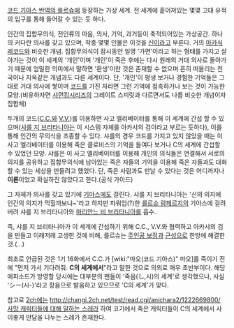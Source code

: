 [[코드 기아스 반역의 를르슈]]에 등장하는 가상 세계. 전 세계에 흩어져있는 몇몇 고대 유적의 입구를 통해 들어갈 수 있는 듯 하다.

인간의 집합무의식, 전인류의 마음, 의사, 기억, 과거등이 축적되어있는 가상공간. 하나의 커다란 의사를 갖고 있으며, 작중 몇몇 인물은 이것을 [[신]]이라고 부른다. 거의 [[아카식 레코드]]와 비슷한 개념. 집합무의식이 잠시동안 일명 '가면'이라고 하는 형태를 가지고 살아가는 것이 이 세계의 '개인'이며 '개인'이 죽은 후에는 다시 원래의 거대 의사로 돌아가기 때문에 엄밀한 의미에서 말하면 '환생'이란 것은 존재할 수 없으며 흔히 떠올리는 천국이나 지옥같은 개념과도 다른 세계이다. 단, '개인'이 평생 보거나 경험한 기억들은 그대로 거대 의사에 쌓이며 [[코드]]를 가진 자라면 그런 기억에 접촉하거나 보는 것이 가능한 모양.(비유하자면 [[샤먼킹]]시리즈의 그레이트 스피릿과 다르면서도 나름 비슷한 개념이자 집합체)

두개의 코드([[C.C.]]와 [[V.V.]])를 이용하면 사고 엘리베이터를 통해 이 세계에 간섭 할 수 있으며([[샤를 지 브리타니아]]는 이 시스템 자체를 아카샤의 검이라고 부르는 듯하다), 이를 통해 인간의 무의식을 조종할 수 있다. 샤를의 경우 코드를 가지고 있지 않았을 때는 이 사고 엘리베이터를 이용해 죽은 클로비스의 기억을 들여다 보거나 C의 세계에 간섭할 수 있었던 모양. 샤를은 이 사고 엘리베이터를 이용해 개인의 의식들은 연결해서 서로의 의지를 공유하고 집합무의식에 남아있는 죽은 자들의 기억을 이용해 죽은 자들과도 대화할 수 있는 세상을 만들려고 했었다. 단, 죽은 사람과도 만날 수 있다는 것은 어디까지나 '''이론'''이었고 확실하진 않았다고 한다.(공식 가이드)

그 자체가 의사를 갖고 있기에 [[기아스]]에도 걸린다. 샤를 지 브리타니아는 '신의 의지에 인간의 의지가 먹힐까보냐~'라고 하지만 파워업(?)한 [[를르슈 람페르지]]의 기아스에 걸려버려 샤를 지 브리타니아와 [[마리안느 비 브리타니아]]를 흡수.

즉, 샤를 지 브리타니아가 이 세계에 간섭하기 위해 C.C., V.V.와 협력하고 아카샤의 검을 만들고 이래저래 고생한 것에 비해, 를르슈는 [[주인공 보정]]과 [[근성]]으로 한방에 해결한 것.(…)

최초로 언급된 것은 1기 16화에서 C.C.가 [wiki:"마오(코드 기아스)" 마오]를 죽이기 전에 "먼저 가서 기다려줘. '''C의 세계에서'''"라고 말한 것으로 의외로 매우 초반부이다. 해당 에피소드가 방영할 당시에는 대부분의 팬들이 '죽음(し,시)의 세계'로 생각했으나, 사실 'シー(시-)'라고 장음으로 발음하고 있으므로 'C의 세계'가 맞다.

참고로 [[2ch]]에는 [[http://changi.2ch.net/test/read.cgi/anichara2/1222669800/ 사망 캐릭터들에 대해 말하는 스레]]라 하여 코기에서 죽은 캐릭터들이 C의 세계에서 사이좋게 만담을 나누는 스레가 존재한다.
